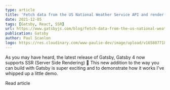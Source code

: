 ```yaml
---
type: article
title: 'Fetch data from the US National Weather Service API and render using SSR'
date: 2021-12-05
tags: [Gatsby, React, SSR]
url: https://www.gatsbyjs.com/blog/fetch-data-from-the-us-national-weather-service-api-using-ssr
publication: Gatsby
author: Paul Scanlon
logo: https://res.cloudinary.com/www-paulie-dev/image/upload/v1658077182/paulie.dev/Logos/gatsby-logo_dgbkjm.png
---
```


As you may have heard, the latest release of Gatsby, Gatsby 4 now supports SSR (Server Side Rendering) 🥳 This new
addition to the way you can build with Gatsby is super exciting and to demonstrate how it works I've whipped up a little
demo.

<MarkdownCtaLink href="https://www.gatsbyjs.com/blog/fetch-data-from-the-us-national-weather-service-api-using-ssr">
  Read article
</MarkdownCtaLink>
